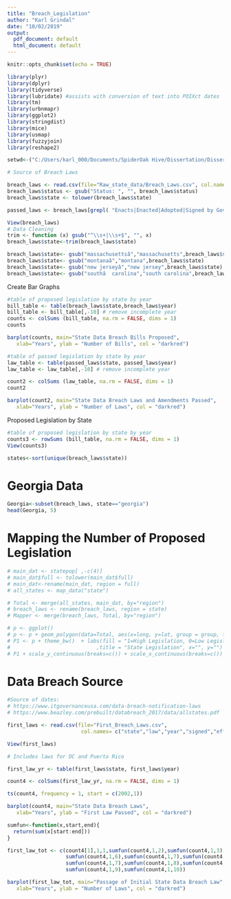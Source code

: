 ```yaml
---
title: "Breach_Legislation"
author: "Karl Grindal"
date: "10/02/2019"
output:
  pdf_document: default
  html_document: default
---
```


```r
knitr::opts_chunk$set(echo = TRUE)

library(plyr)
library(dplyr)
library(tidyverse)
library(lubridate) #assists with conversion of text into POIXct dates
library(tm)
library(urbnmapr)
library(ggplot2)
library(stringdist)
library(mice)
library(usmap)
library(fuzzyjoin)
library(reshape2)

setwd<-("C:/Users/karl_000/Documents/SpiderOak Hive/Dissertation/Dissertation_BreachesDataset")

```



```r

# Source of Breach Laws

breach_laws <- read.csv(file="Raw_state_data/Breach_Laws.csv", col.names= c("year","state","bill","status","description","url"))
breach_laws$status <- gsub("Status: ", "", breach_laws$status)
breach_laws$state <- tolower(breach_laws$state)

passed_laws <- breach_laws[grepl( "Enacts|Enacted|Adopted|Signed by Governor" , breach_laws$status), ]

View(breach_laws)
# Data Cleaning
trim <- function (x) gsub("^\\s+|\\s+$", "", x)
breach_laws$state<-trim(breach_laws$state)

breach_laws$state<- gsub("massachusettsâ","massachusetts",breach_laws$state)
breach_laws$state<- gsub("montanaâ","montana",breach_laws$state)
breach_laws$state<- gsub("new jerseyâ","new jersey",breach_laws$state)
breach_laws$state<- gsub("southâ  carolina","south carolina",breach_laws$state)


```


Create Bar Graphs
```r
#table of proposed legislation by state by year
bill_table <- table(breach_laws$state,breach_laws$year)
bill_table <- bill_table[,-10] # remove incomplete year
counts <- colSums (bill_table, na.rm = FALSE, dims = 1)
counts

barplot(counts, main="State Data Breach Bills Proposed",
   xlab="Years", ylab = "Number of Bills", col = "darkred") 

#table of passed legislation by state by year
law_table <- table(passed_laws$state, passed_laws$year)
law_table <- law_table[,-10] # remove incomplete year

count2 <- colSums (law_table, na.rm = FALSE, dims = 1)
count2

barplot(count2, main="State Data Breach Laws and Amendments Passed",
   xlab="Years", ylab = "Number of Laws", col = "darkred")

```


Proposed Legislation by State
```r
#table of proposed legislation by state by year
counts3 <- rowSums (bill_table, na.rm = FALSE, dims = 1)
View(counts3)

states<-sort(unique(breach_laws$state))


```

# Georgia Data

```r
Georgia<-subset(breach_laws, state=="georgia")
head(Georgia, 5)

```



# Mapping the Number of Proposed Legislation
```r
# main_dat <- statepop[ ,-c(4)]
# main_dat$full <- tolower(main_dat$full)
# main_dat<-rename(main_dat, region = full)
# all_states <- map_data("state")

# Total <- merge(all_states, main_dat, by="region")
# breach_laws <- rename(breach_laws, region = state)
# Mapper <- merge(breach_laws, Total, by="region")

# p <- ggplot()
# p <- p + geom_polygon(data=Total, aes(x=long, y=lat, group = group, fill=Mapper), colour="white") + scale_fill_gradient(low = "thistle2", high = "darkred", guide="colorbar")
# P1 <- p + theme_bw()  + labs(fill = "1=High Legislation, 0=Low Legislation" 
#                            ,title = "State Legislation", x="", y="")
# P1 + scale_y_continuous(breaks=c()) + scale_x_continuous(breaks=c()) + theme(panel.border =  element_blank())

```



# Data Breach Source
```r
#Source of dates:
# https://www.itgovernanceusa.com/data-breach-notification-laws
# https://www.beazley.com/prebuilt/databreach_2017/data/allstates.pdf

first_laws <- read.csv(file="First_Breach_Laws.csv", 
                        col.names= c("state","law","year","signed","effective","url"))

View(first_laws)

# Includes laws for DC and Puerto Rico

first_law_yr <- table(first_laws$state, first_laws$year)

count4 <- colSums(first_law_yr, na.rm = FALSE, dims = 1)

ts(count4, frequency = 1, start = c(2002,1))

barplot(count4, main="State Data Breach Laws",
   xlab="Years", ylab = "First Law Passed", col = "darkred")

sumfun<-function(x,start,end){
  return(sum(x[start:end]))
}

first_law_tot <- c(count4[1],1,1,sumfun(count4,1,2),sumfun(count4,1,3),sumfun(count4,1,4),sumfun(count4,1,5),
                   sumfun(count4,1,6),sumfun(count4,1,7),sumfun(count4,1,7),sumfun(count4,1,7),
                   sumfun(count4,1,7),sumfun(count4,1,8),sumfun(count4,1,8),sumfun(count4,1,8),
                   sumfun(count4,1,9),sumfun(count4,1,10))

barplot(first_law_tot, main="Passage of Initial State Data Breach Law",
   xlab="Years", ylab = "Number of Laws", col = "darkred")         



```




